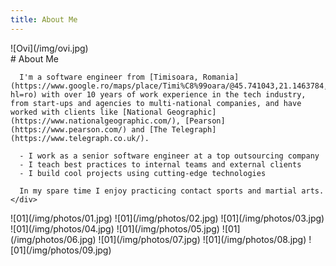 ```yaml
---
title: About Me
---
```


<div class="container">
  <div class="row">
    <div class="col col--4">
      ![Ovi](/img/ovi.jpg)
    </div>
    <div class="col col--8">
      # About Me

      I'm a software engineer from [Timisoara, Romania](https://www.google.ro/maps/place/Timi%C8%99oara/@45.741043,21.1463784,12z/data=!3m1!4b1!4m5!3m4!1s0x4745677dcb0fb5a7:0x537faf6473936749!8m2!3d45.7488716!4d21.2086793?hl=ro) with over 10 years of work experience in the tech industry, from start-ups and agencies to multi-national companies, and have worked with clients like [National Geographic](https://www.nationalgeographic.com/), [Pearson](https://www.pearson.com/) and [The Telegraph](https://www.telegraph.co.uk/).

      - I work as a senior software engineer at a top outsourcing company
      - I teach best practices to internal teams and external clients
      - I build cool projects using cutting-edge technologies

      In my spare time I enjoy practicing contact sports and martial arts.
    </div>

  </div>
  <div class="row">
    ![01](/img/photos/01.jpg)
    ![01](/img/photos/02.jpg)
    ![01](/img/photos/03.jpg)
    ![01](/img/photos/04.jpg)
    ![01](/img/photos/05.jpg)
    ![01](/img/photos/06.jpg)
    ![01](/img/photos/07.jpg)
    ![01](/img/photos/08.jpg)
    ![01](/img/photos/09.jpg)
  </div>
</div>
